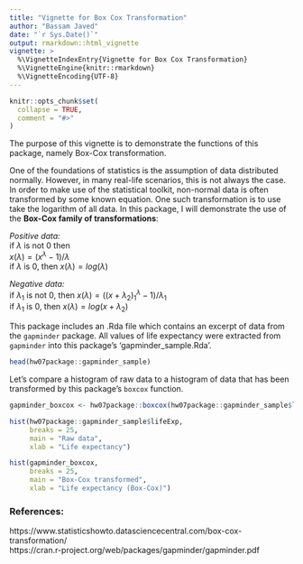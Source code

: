 ```yaml
---
title: "Vignette for Box Cox Transformation"
author: "Bassam Javed"
date: "`r Sys.Date()`"
output: rmarkdown::html_vignette
vignette: >
  %\VignetteIndexEntry{Vignette for Box Cox Transformation}
  %\VignetteEngine{knitr::rmarkdown}
  %\VignetteEncoding{UTF-8}
---
```


```r
knitr::opts_chunk$set(
  collapse = TRUE,
  comment = "#>"
)
```

The purpose of this vignette is to demonstrate the functions of this package, namely Box-Cox transformation.  

One of the foundations of statistics is the assumption of data distributed normally. However, in many real-life scenarios, this is not always the case. In order to make use of the statistical toolkit, non-normal data is often transformed by some known equation. One such transformation is to use take the logarithm of all data. In this package, I will demonstrate the use of the **Box-Cox family of transformations**:

*Positive data:*  
if $\lambda$ is not 0 then  
$x(\lambda) = (x^\lambda - 1)/\lambda$  
if $\lambda$ is 0, then $x(\lambda) = log(\lambda)$  
  
*Negative data:*  
if $\lambda_1$ is not 0, then $x(\lambda) = ((x+\lambda_2)^\lambda_1 - 1)/\lambda_1$  
if $\lambda_1$ is 0, then $x(\lambda) = log(x+\lambda_2)$

This package includes an .Rda file which contains an excerpt of data from the `gapminder` package. All values of life expectancy were extracted from `gapminder` into this package's 'gapminder_sample.Rda'.

```r
head(hw07package::gapminder_sample)
```

Let's compare a histogram of raw data to a histogram of data that has been transformed by this package's `boxcox` function.

```r
gapminder_boxcox <- hw07package::boxcox(hw07package::gapminder_sample$lifeExp, 2)

hist(hw07package::gapminder_sample$lifeExp,
     breaks = 25, 
     main = "Raw data", 
     xlab = "Life expectancy")

hist(gapminder_boxcox, 
     breaks = 25, 
     main = "Box-Cox transformed",
     xlab = "Life expectancy (Box-Cox)")
```

### References:  
https://www.statisticshowto.datasciencecentral.com/box-cox-transformation/  
https://cran.r-project.org/web/packages/gapminder/gapminder.pdf
